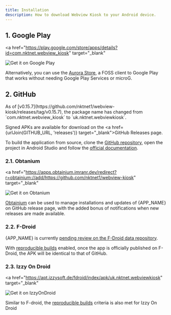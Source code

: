 ```yaml
---
title: Installation
description: How to download Webview Kiosk to your Android device.
---
```



## 1. Google Play

<a
  href="https://play.google.com/store/apps/details?id=com.nktnet.webview_kiosk"
  target="_blank"
>
  <img
    src="/static/images/badges/google-play.svg"
    alt="Get it on Google Play"
    className="w-full max-w-48"
  />
</a>

Alternatively, you can use the [Aurora Store](https://auroraoss.com/aurora-store),
a FOSS client to Google Play that works without needing Google Play Services or microG.

## 2. GitHub

<Callout title="NOTE">
  As of [v0.15.7](https://github.com/nktnet1/webview-kiosk/releases/tag/v0.15.7),
  the package name has changed from `com.nktnet.webview_kiosk` to `uk.nktnet.webviewkiosk`.
</Callout>

Signed APKs are available for download on the
<a href={urlJoin(GITHUB_URL, 'releases')} target="_blank">GitHub Releases</a> page.

To build the application from source, clone the <a href={GITHUB_URL} target="_blank">GitHub repository</a>, open
the project in Android Studio and follow the [official documentation](https://developer.android.com/studio/run).

### 2.1. Obtanium

<a
  href="https://apps.obtainium.imranr.dev/redirect?r=obtainium://add/https://github.com/nktnet1/webview-kiosk"
  target="_blank"
>
  <img
    src="/static/images/badges/obtanium.png"
    alt="Get it on Obtanium"
    className="w-full max-w-48"
  />
</a>

[Obtainium](https://obtainium.imranr.dev) can be used to manage
installations and updates of {APP_NAME} on GitHub release page,
with the added bonus of notifications when new releases are made
available.

### 2.2. F-Droid

{APP_NAME} is currently
[pending review on the F-Droid data repository](https://gitlab.com/fdroid/fdroiddata/-/merge_requests/26746).

With [reproducible builds](https://f-droid.org/docs/Reproducible_Builds)
enabled, once the app is officially published on F-Droid, the APK will be
identical to that of GitHub.

### 2.3. Izzy On Droid

<a
  href="https://apt.izzysoft.de/fdroid/index/apk/uk.nktnet.webviewkiosk"
  target="_blank"
>
  <img
    src="/static/images/badges/izzy-on-droid.svg"
    alt="Get it on IzzyOnDroid"
    className="w-full max-w-48"
  />
</a>

Similar to F-droid, the
[reproducible builds](https://android.izzysoft.de/articles/named/iod-rbs-mirrors-clients)
criteria is also met for Izzy On Droid